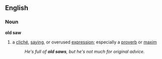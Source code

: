 ==English==
===Noun===
'''old saw'''
#{{idiom}} a [[cliché]], [[saying]], or overused [[expression]]; especially a [[proverb]] or [[maxim]]
#:''He's full of '''old saws''', but he's not much for original advice.''